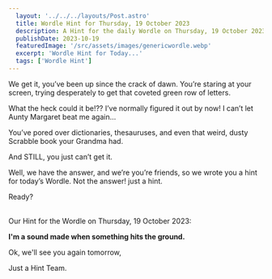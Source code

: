 ```yaml
---
  layout: '../../../layouts/Post.astro'
  title: Wordle Hint for Thursday, 19 October 2023
  description: A Hint for the daily Wordle on Thursday, 19 October 2023
  publishDate: 2023-10-19
  featuredImage: '/src/assets/images/genericwordle.webp'
  excerpt: 'Wordle Hint for Today...'
  tags: ['Wordle Hint']
---
```


  We get it, you’ve been up since the crack of dawn. You’re staring at your screen, trying desperately to get that coveted green row of letters. 

  What the heck could it be!??
  I’ve normally figured it out by now!
  I can’t let Aunty Margaret beat me again… 

  You’ve pored over dictionaries, thesauruses, and even that weird, dusty Scrabble book your Grandma had.

  And STILL, you just can’t get it. 

  Well, we have the answer, and we’re you’re friends, so we wrote you a hint for today’s Wordle.
  Not the answer! just a hint. 

  Ready?<br /><br />

  Our Hint for the Wordle on Thursday, 19 October 2023:

  **I'm a sound made when something hits the ground.**

  Ok, we'll see you again tomorrow, 

  Just a Hint Team.
  